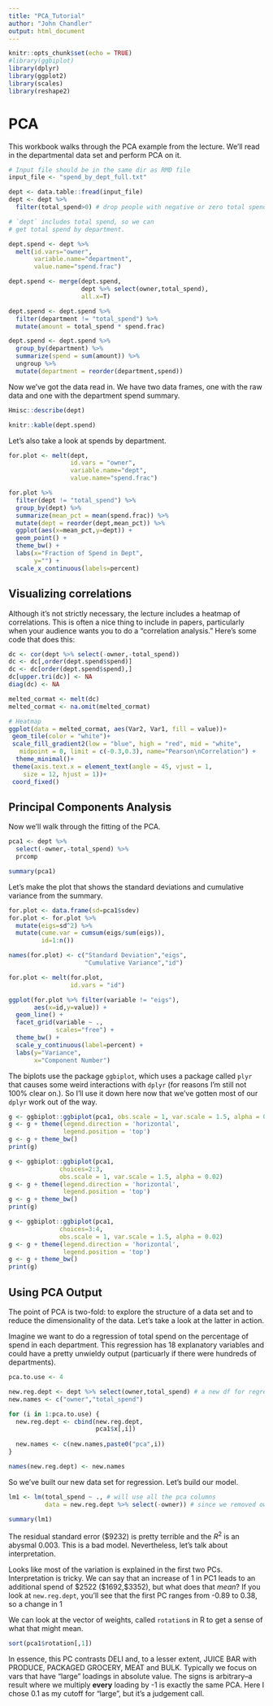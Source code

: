 ---
title: "PCA_Tutorial"
author: "John Chandler"
output: html_document
---

```{r setup, include=FALSE}
knitr::opts_chunk$set(echo = TRUE)
#library(ggbiplot)
library(dplyr)
library(ggplot2)
library(scales)
library(reshape2)
```

# PCA

This workbook walks through the PCA example from
the lecture. We'll read in the departmental data set
and perform PCA on it. 

``` {r data_input, echo=F}
# Input file should be in the same dir as RMD file
input_file <- "spend_by_dept_full.txt"

dept <- data.table::fread(input_file)
dept <- dept %>% 
  filter(total_spend>0) # drop people with negative or zero total spends. 

# `dept` includes total spend, so we can 
# get total spend by department. 

dept.spend <- dept %>% 
  melt(id.vars="owner",
       variable.name="department",
       value.name="spend.frac") 

dept.spend <- merge(dept.spend,
                    dept %>% select(owner,total_spend),
                    all.x=T)

dept.spend <- dept.spend %>% 
  filter(department != "total_spend") %>% 
  mutate(amount = total_spend * spend.frac)

dept.spend <- dept.spend %>%
  group_by(department) %>% 
  summarize(spend = sum(amount)) %>%
  ungroup %>% 
  mutate(department = reorder(department,spend))

```

Now we've got the data read in. We have two data frames, one with the 
raw data and one with the department spend summary.

``` {r summaries, cache=T}
Hmisc::describe(dept)

knitr::kable(dept.spend)
```

Let's also take a look at spends by department.

``` {r spends_by_dept}
for.plot <- melt(dept,
                 id.vars = "owner",
                 variable.name="dept",
                 value.name="spend.frac")

for.plot %>% 
  filter(dept != "total_spend") %>% 
  group_by(dept) %>%
  summarize(mean_pct = mean(spend.frac)) %>%
  mutate(dept = reorder(dept,mean_pct)) %>%
  ggplot(aes(x=mean_pct,y=dept)) + 
  geom_point() + 
  theme_bw() + 
  labs(x="Fraction of Spend in Dept",
       y="") + 
  scale_x_continuous(labels=percent)

```

## Visualizing correlations

Although it's not strictly necessary, the lecture includes a 
heatmap of correlations. This is often a nice thing to include
in papers, particularly when your audience wants you to 
do a "correlation analysis." Here's some code that does this:

``` {r correlation_heatmap}
dc <- cor(dept %>% select(-owner,-total_spend))
dc <- dc[,order(dept.spend$spend)]
dc <- dc[order(dept.spend$spend),]
dc[upper.tri(dc)] <- NA
diag(dc) <- NA

melted_cormat <- melt(dc)
melted_cormat <- na.omit(melted_cormat)

# Heatmap
ggplot(data = melted_cormat, aes(Var2, Var1, fill = value))+
 geom_tile(color = "white")+
 scale_fill_gradient2(low = "blue", high = "red", mid = "white", 
   midpoint = 0, limit = c(-0.3,0.3), name="Pearson\nCorrelation") +
  theme_minimal()+ 
 theme(axis.text.x = element_text(angle = 45, vjust = 1, 
    size = 12, hjust = 1))+
 coord_fixed()

```

## Principal Components Analysis

Now we'll walk through the fitting of the PCA.

``` {r pca_fit}

pca1 <- dept %>% 
  select(-owner,-total_spend) %>% 
  prcomp

summary(pca1)
```

Let's make the plot that shows the standard deviations 
and cumulative variance from the summary.

``` {r sd_plots}
for.plot <- data.frame(sd=pca1$sdev)
for.plot <- for.plot %>% 
  mutate(eigs=sd^2) %>% 
  mutate(cume.var = cumsum(eigs/sum(eigs)),
         id=1:n())

names(for.plot) <- c("Standard Deviation","eigs",
                     "Cumulative Variance","id")

for.plot <- melt(for.plot,
                 id.vars = "id")

ggplot(for.plot %>% filter(variable != "eigs"),
       aes(x=id,y=value)) +
  geom_line() + 
  facet_grid(variable ~ .,
             scales="free") + 
  theme_bw() + 
  scale_y_continuous(label=percent) + 
  labs(y="Variance",
       x="Component Number")
```

The biplots use the package `ggbiplot`, which uses a package
called `plyr` that causes some weird interactions with 
`dplyr` (for reasons I'm still not 100% clear on.). So 
I'll use it down here now that we've gotten most of our
`dplyr` work out of the way. 

``` {r biplots}
g <- ggbiplot::ggbiplot(pca1, obs.scale = 1, var.scale = 1.5, alpha = 0.02) 
g <- g + theme(legend.direction = 'horizontal', 
               legend.position = 'top')
g <- g + theme_bw()
print(g)

g <- ggbiplot::ggbiplot(pca1, 
              choices=2:3,
              obs.scale = 1, var.scale = 1.5, alpha = 0.02) 
g <- g + theme(legend.direction = 'horizontal', 
               legend.position = 'top')
g <- g + theme_bw()
print(g)

g <- ggbiplot::ggbiplot(pca1, 
              choices=3:4,
              obs.scale = 1, var.scale = 1.5, alpha = 0.02) 
g <- g + theme(legend.direction = 'horizontal', 
               legend.position = 'top')
g <- g + theme_bw()
print(g)
```

## Using PCA Output

The point of PCA is two-fold: to explore the structure of a 
data set and to reduce the dimensionality of the data. Let's 
take a look at the latter in action.

Imagine we want to do a regression of total spend on the
percentage of spend in each department. This regression has 
18 explanatory variables and could have a pretty unwieldy output
(particuarly if there were hundreds of departments). 

``` {r regression_with_pca}
pca.to.use <- 4

new.reg.dept <- dept %>% select(owner,total_spend) # a new df for regression
new.names <- c("owner","total_spend")

for (i in 1:pca.to.use) {
  new.reg.dept <- cbind(new.reg.dept,
                        pca1$x[,i])
  
  new.names <- c(new.names,paste0("pca",i))
}

names(new.reg.dept) <- new.names
```

So we've built our new data set for regression. Let's
build our model.

```{r the_model}
lm1 <- lm(total_spend ~ ., # will use all the pca columns
          data = new.reg.dept %>% select(-owner)) # since we removed owner
          
summary(lm1)
```

The residual standard error (\$9232) is pretty terrible and the
$R^2$ is an abysmal 0.003. This is a bad model. Nevertheless, 
let's talk about interpretation.

Looks like most of the variation is explained in the first two 
PCs. Interpretation is tricky. We can say that an increase of 
1 in PC1 leads to an additional spend of \$2522 (\$1692,\$3352),
but what does that _mean_? If you look at `new.reg.dept`, you'll
see that the first PC ranges from -0.89 to 0.38, so a change in 
1 

We can look at the vector of weights, called `rotation`s in R 
to get a sense of what that might mean. 

``` {r pc1_rotation}
sort(pca1$rotation[,1])
```

In essence, this PC contrasts DELI and, to a lesser extent, JUICE BAR
with PRODUCE, PACKAGED GROCERY, MEAT and BULK. Typically we focus
on vars that have "large" loadings in absolute value. The signs
is arbitrary--a result where we multiply **every** loading by -1 is
exactly the same PCA. Here I chose 0.1 as my cutoff for "large", but
it's a judgement call. 


